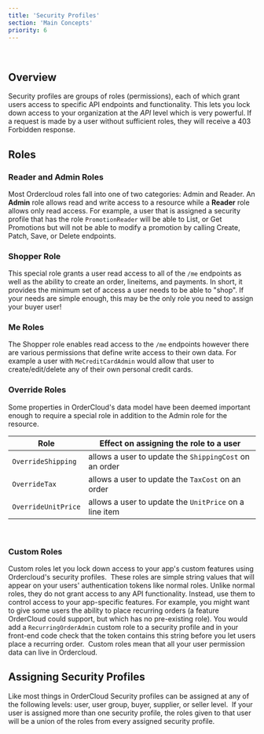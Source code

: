 ```yaml
---
title: 'Security Profiles'
section: 'Main Concepts'
priority: 6
---
```


​

## Overview

Security profiles are groups of roles (permissions), each of which grant users access to specific API endpoints and functionality. This lets you lock down access to your organization at the _API_ level which is very powerful. If a request is made by a user without sufficient roles, they will receive a 403 Forbidden response.

## Roles

### Reader and Admin Roles

Most Ordercloud roles fall into one of two categories: Admin and Reader. An **Admin** role allows read and write access to a resource while a **Reader** role allows only read access.
​
For example, a user that is assigned a security profile that has the role `PromotionReader` will be able to List, or Get Promotions but will not be able to modify a promotion by calling Create, Patch, Save, or Delete endpoints.

### Shopper Role

This special role grants a user read access to all of the `/me` endpoints as well as the ability to create an order, lineitems, and payments. In short, it provides the minimum set of access a user needs to be able to "shop". If your needs are simple enough, this may be the only role you need to assign your buyer user!

### Me Roles

The Shopper role enables read access to the `/me` endpoints however there are various permissions that define write access to their own data. For example a user with `MeCreditCardAdmin` would allow that user to create/edit/delete any of their own personal credit cards.

### Override Roles

Some properties in OrderCloud's data model have been deemed important enough to require a special role in addition to the Admin role for the resource.

| Role                | Effect on assigning the role to a user                 |
| ------------------- | ------------------------------------------------------ |
| `OverrideShipping`  | allows a user to update the `ShippingCost` on an order |
| `OverrideTax`       | allows a user to update the `TaxCost` on an order      |
| `OverrideUnitPrice` | allows a user to update the `UnitPrice` on a line item |
​
### Custom Roles

Custom roles let you lock down access to your app's custom features using Ordercloud's security profiles.
​
These roles are simple string values that will appear on your users' authentication tokens like normal roles. Unlike normal roles, they do not grant access to any API functionality. Instead, use them to control access to your app-specific features. For example, you might want to give some users the ability to place recurring orders (a feature OrderCloud could support, but which has no pre-existing role). You would add a `RecurringOrderAdmin` custom role to a security profile and in your front-end code check that the token contains this string before you let users place a recurring order.
​
Custom roles mean that all your user permission data can live in Ordercloud.
​

## Assigning Security Profiles

Like most things in OrderCloud Security profiles can be assigned at any of the following levels: user, user group, buyer, supplier, or seller level.
​
If your user is assigned more than one security profile, the roles given to that user will be a union of the roles from every assigned security profile.
